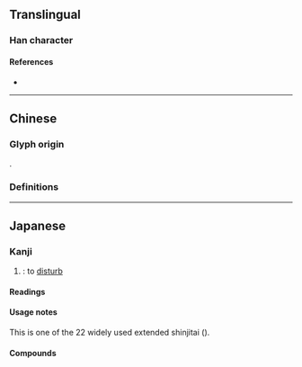 {{also|攪}}
{{character info}}
==Translingual==
{{Han simplified forms|攪|撹|搅|ex=y}}

===Han character===
{{Han char|rn=64|rad=手|as=12|sn=15|four=59012|canj=QFBU,XQFBU|ids=⿰扌覚}}

====References====
* {{Han ref|kx=0457.161|hdz=31963.021|uh=64B9|ud=25785}}

----

==Chinese==

===Glyph origin===
{{Han simp|攪|f=覺|t=覚}}.

===Definitions===
{{zh-see|攪|rocs}}

----

==Japanese==
{{ja-kanji forms|撹|攪|ex=y}}

===Kanji===
{{ja-kanji|grade=|rs=手12|kyu=攪}}

# {{ja-ex shin|攪|sort=手12}}: to [[disturb]]

====Readings====
{{ja-readings
|goon=きょう<けう
|kanon=こう<かう
|kanyoon=かく
|kun=ほだ-てる, みだ-す
}}

====Usage notes====
This is one of the 22 widely used extended shinjitai ({{ja-r|簡%易%慣%用%字%体|かん%い% かん%よう% じ%たい}}).

====Compounds====
{{col2-u|ja
|{{ja-r|撹%起|かく%き|rom=-}}／{{ja-r|攪%起|かく%き}}
|{{ja-r|撹%擾|かく%じょう|rom=-}}／{{ja-r|攪%擾|かく%じょう}}
|{{ja-r|撹%撓|かく%どう|rom=-}}／{{ja-r|攪%撓|かく%どう}}
|{{ja-r|撹%破|かく%は|rom=-}}／{{ja-r|攪%破|かく%は}}
|{{ja-r|撹%拌|かく%はん|rom=-}}／{{ja-r|攪%拌|かく%はん}}
|{{ja-r|撹%乱|かく%らん|rom=-}}／{{ja-r|攪%乱|かく%らん}}
|{{ja-r|撹%擾|こう%じょう|rom=-}}／{{ja-r|攪%擾|こう%じょう}}
|{{ja-r|撹%撓|こう%どう|rom=-}}／{{ja-r|攪%撓|こう%どう}}
|{{ja-r|撹%拌|こう%はん|rom=-}}／{{ja-r|攪%拌|こう%はん}}
|{{ja-r|撹%乱|こう%らん|rom=-}}／{{ja-r|攪%乱|こう%らん}}
}}